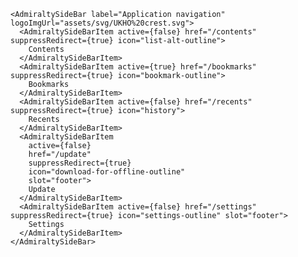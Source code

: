 ```tsx
<AdmiraltySideBar label="Application navigation" logoImgUrl="assets/svg/UKHO%20crest.svg">
  <AdmiraltySideBarItem active={false} href="/contents" suppressRedirect={true} icon="list-alt-outline">
    Contents
  </AdmiraltySideBarItem>
  <AdmiraltySideBarItem active={true} href="/bookmarks" suppressRedirect={true} icon="bookmark-outline">
    Bookmarks
  </AdmiraltySideBarItem>
  <AdmiraltySideBarItem active={false} href="/recents" suppressRedirect={true} icon="history">
    Recents
  </AdmiraltySideBarItem>
  <AdmiraltySideBarItem
    active={false}
    href="/update"
    suppressRedirect={true}
    icon="download-for-offline-outline"
    slot="footer">
    Update
  </AdmiraltySideBarItem>
  <AdmiraltySideBarItem active={false} href="/settings" suppressRedirect={true} icon="settings-outline" slot="footer">
    Settings
  </AdmiraltySideBarItem>
</AdmiraltySideBar>
```
